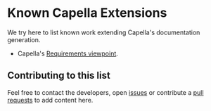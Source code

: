 = Known Capella Extensions =

We try here to list known work extending Capella's documentation generation.

* Capella's [https://github.com/eclipse/capella-requirements-vp/tree/master/plugins/org.polarsys.kitalpha.vp.requirements.docgen Requirements viewpoint].

== Contributing to this list ==

Feel free to contact the developers, open [https://github.com/eclipse/capella-xhtml-docgen/issues issues] or contribute a [https://github.com/eclipse/capella-xhtml-docgen/pulls pull requests] to add content here.